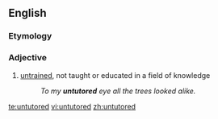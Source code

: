 ==English==
===Etymology===
{{prefix|un|tutored}}
===Adjective===
{{en-adj|-}}

# [[untrained]], not taught or educated in a field of knowledge
#:''To my '''untutored''' eye all the trees looked alike.''

[[te:untutored]]
[[vi:untutored]]
[[zh:untutored]]